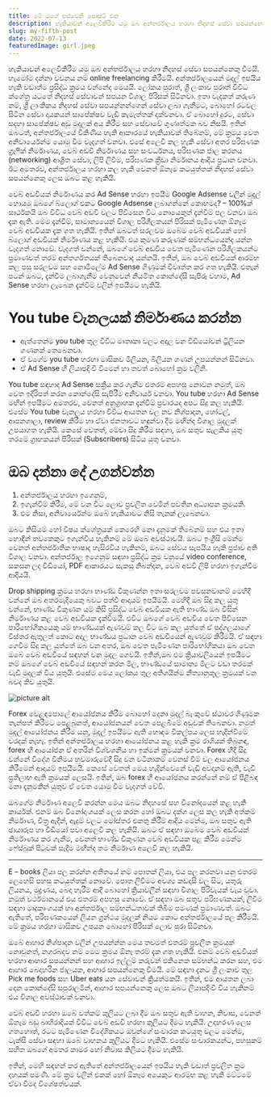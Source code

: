 ```yaml
---
title: මේ මගේ පස්වෙනි පොස්ට් එක
description: හැකියාවන් අලෙවිකිරීම යමු ඔබ අන්තර්ජාලය හරහා නිදහස් සේවා සපයන්නෙකු වීමයි. හැමෝම දන්නා වචනය නම් online freelancing කිරීමයි.
slug: my-fifth-post
date: 2022-07-13
featuredImage: girl.jpeg
---
```


හැකියාවන් අලෙවිකිරීම යමු ඔබ අන්තර්ජාලය හරහා නිදහස් සේවා සපයන්නෙකු වීමයි. හැමෝම දන්නා වචනය නම් online freelancing කිරීමයි. අන්තර්ජාලයෙන් මුදල් ඉපයිය හැකි වඩාත්ම ප්‍රසිද්ධ ක්‍රමය වන්නේද මෙයයි. ලෝකය පුරාත්, ශ්‍රී ලංකාව පුරාත් විවිධ ක්ශේත්‍ර යටතේ නිදහස් සේවාවන් සපයන විශාල පිරිසක් සිටිනවා. ඉතා වැදකත් කරුණ නම්, ශ්‍රී ලාංකිකය නිදහස් සේවා සපයන්නන්ගෙන් සේවා ලබා ගැනීමට, බොහෝ රටවල සිටින සේවා දායකයන් සාපේක්ෂව වැඩි කැමැත්තක් දක්වනවා. ඒ බොහෝ දුරට, සේවා සදහා සාපේක්ෂව අඩු මුදලක් අය කිරීම සහ සේවාවේ ගුණාත්මක බව නිසයි. ඉතින් ඔබටත්, අන්තර්ජාලයේ විකිණිය හැකි ආකාරයේ හැකියාවක් තිබේනම්, මේ ක්‍රමය වෙත අනිවාර්යෙන්ම යොමු වීම වැදගත් වනවා. එසේ අලෙවි කල හැකි සේවා අතර පරිඝණක ග්‍රැෆික් නිර්මාණය, වෙබ් අඩවි නිර්මාණය සහ සංවර්ධනය, පරිඝණක ජාල කරනය (networking) ආශ්‍රිත සේවා, ලිපි ලිවීම, පරිඝණක ක්‍රීඩා නිර්මානය ආදිය ප්‍රධාන වනවා. ඊට අමතරව, අන්තර්ජාලය හරහා කල හැකි වෙනත් ඕනෑම කටයුත්තක් නිදහස් සේවා සපයන්නෙකු ලෙස ඔබට කළ හැකියි.

වෙබ් අඩවියක් නිර්මාණය කර Ad Sense හරහා ඉපයීම
Google Adsense වලින් මුදල් හොයමු
ඔබගේ බ්ලොග් එකට Google Adsense ලබාගන්නේ කොහමද? – 100%ක් සාර්ථකයි
ඔබ විවිධ වෙබ් අඩවි වලට පිවිසෙන විට නොයෙකුත් දැන්වීම් පල වනවා ඔබ දැක ඇති. මෙම දැන්වීම්, සාමාන්‍යයෙන් විශාල පරිශීලකයන් පිරිසක් පැමිණෙන ඕනෑම වෙබ් අඩවියක දැක ගත හැකියි. ඉතින් ඔබටත් සරලවම ඔබේම වෙබ් අඩවියක් හෝ බ්ලොග් අඩවියක් නිර්මාණය කළ හැකියි. එය කුමණ කරුණක් සම්භන්ධයෙන්ද යන්න වැදගත් නොවේ. වැදගත් වන්නේ, ඔබගේ වෙබ් අඩවිය වෙත පැමිණෙන පරිශීලකයන්ට ප්‍රමාණවත් තරම් අන්තර්ගතයක් තිබෙනවාද යන්නයි. ඉතින්, ඔබ වෙබ් අඩවියක් ආරම්භ කල පසු සරලවම සහ නොමිලේම Ad Sense ගිණුමක් විවෘත්ත කර ගත හැකියි. එතැන් පටන් ඔබට, දැන්වීම ලබාගැනීම වෙනුවෙන් නියමිත කොන්දේසි සැපිරූ වහාම, Ad Sense හරහා ලැබෙන දැන්වීම් වලින් ඉපයීමට හැකියි.

# You tube චැනලයක් නිර්මාණය කරන්න

- ඇත්තෙන්ම you tube තුල විවිධ මාතෘකා වලට අදාල වන වීඩියෝවන් ට්‍රිලියන ගණනක් තෙබෙනවා.
- ඒ වගේම you tube හරහා මාසිකව මිලියන, බිලියන ගණන් උපයන්නන් සිටිනවා.
- ඒ Ad Sense හී ලියාපදිංචි වීමෙන් හා තවත් බොහෝ ක්‍රම වලිනි.

You tube සඳහාද Ad Sense සක්‍රීය කර ගැනීම එතරම් අපහසු නොවන නමුත්, ඔබ වෙත ඉදිරිපත් කරන කොන්දේසි සැපිරීම අනිවාර්ය වනවා. You tube හරහා Ad Sense මඟින් ඉපයීමට අමතරව, වෙනත් අනුග්‍රාහක දැන්වීම් ප්‍රචාරයද අපට සිදු කල හැකියි. එසේම You tube චැනලය හරහා විවිධ ආයතන වල නව නිශ්පාදන, හෝටල්, ආපනශාලා, review කිරීම හා ඒවා ජනතාවට හඳුන්වා දීම මඟින්ද විශාල මුදලක් උපයාගත හැකියි. කෙසේ වෙතත්, මේවා සිදු කිරීම සඳහා, ඔබ සතුව සැලකිය යුතු තරමේ ග්‍රාහකයන් පිරිසක් (Subscribers) සිටිය යුතු වනවා.

# ඔබ දන්නා දේ උගන්වන්න

1. අන්තර්ජාලය හරහා ඉගෙනුම්,
2. ඉගැන්වීම් කිරීම, මේ වන විට ලොව ප්‍රචලිත වෙමින් පවතින අධ්‍යාපන ක්‍රමයකි.
3. එම නිසා, අනිවාර්යෙන්ම ඔබේ හැකියාවට නිසි තැනක් ලැබෙනවා.

ඔබට කිසියම් හෝ විෂය ක්ශේත්‍රයක් කෙරෙහි මනා දැනුමක් තිබේනම් සහ එය ඉතා හොඳින් තවකෙකුට ඉගැන්විය හැකිනම් මේ ඔබේ අවස්ථාවයි. ඔබට ඉංග්‍රීසි මෙන්ම වෙනත් අන්තර්ජාතික භාෂාද හැසිරවිය හැකිනම්, ඔබට සේවය සැපයිය හැකි ප්‍රජාව අති විශාල වනවා. අන්තර්ජාල ඉගෙනුම් සඳහා ප්‍රසිද්ධ ක්‍රම වනුයේ video conference, සකසන ලද වීඩීයෝ, PDF ආකාරයට සැකසූ නිබන්දන, වෙබ් අඩවි ලිපි හරහා ඉගැන්වීම ආදියයි.

Drop shipping ක්‍රමය හරහා භාණ්ඩ විකුණන්න
ඉතා සරලවම පවසනවානම් මෙහිදී වන්නේ ඔබ අතරමැදියෙකු බවට පත්වී ආදායම් ඉපයීමයි. මෙහිදී ඔබ සිදු කල යුතු වන්නේ, භාණ්ඩ විකුණන යම් කිසි ප්‍රසිද්ධ වෙබ් අඩවියක ඇති භාණ්ඩ ඔබ විසින් නිර්මාණය කළ වෙබ් අඩවියක දැක්වීමයි. එවිට ඔබගේ වෙබ් අඩවිය වෙත පිවිසෙන පාරිභෝගිකයෙකු යම් භාණ්ඩයක් ඇණවුම් කල විට ඔබ කල යුත්තේ ඒ පුද්ගලයාගේ විස්තර ඇතුලත් කොට අදාල භාණ්ඩය ප්‍රධාන වෙබ් අඩවියෙන් ඇණවුම් කිරීමයි. ඒ සඳහා ගෙවීම සිදු කල යුත්තේ ඔබ වන අතර, ඔබ වෙත පැමිණෙන පාරිභෝගිකයා ඔබ වෙත ඔබේ වෙබ් අඩවියේ සඳහන් වන මුදල ගෙවයි. ඉතින්,ඔබ එම ක්‍රියාවලියෙන් ඉපයීමට නම් ඔබගේ වෙබ් අඩවියේ සඳහන් කරන මිල, භාණ්ඩයේ සාමාන්‍ය මිලට වඩා තරමක් වැඩි මුදලක් විය යුතුයි. එසේම මෙය ලෝකය තුල අතිශයින්ම නීත්‍යානුකූල ක්‍රමයක් වන බවද කිව යුතුයි.

![picture alt](http://via.placeholder.com/200x150 "Title is optional")

Forex වෙළඳපොලේ ආයෝජනය කිරීම
බොහෝ දෙනා මුදල් බැංකුවේ ස්ථාවර ගිණුමක තැන්පත් කිරීමට පෙළබුනත්, ආයෝජනයන් වෙත පෙළබීමේ අඩුවක් තිබෙනවා. නමුත් මුදල් ආයෝජනය කිරීම යනු, මුදල් ඉපයීමට ඇති හොඳම විකල්පය ලෙස හැදින්වීමේ වරදක් නැහැ. ඉතින් අන්තර්ජාලය හරහා ආයෝජනය කළ හැකි ක්‍රම රාශියක් තිබුනඳ, forex හී ආයෝජන ඒ අතරින් විශ්වශනීය හා ඉක්මන් ක්‍රමයක් වනවා. Forex හීදී සිදු වන්නේ විදේශ විනිමය හුවමාරුවේදී සිදු වන වටිනාකම් වෙනස් වීම් වල ආයෝජනය කිරීමෙන් ආදායම් ඉපයීමයි. කෙසේ වෙතත් මෙය හැදින්වෙනේ වැඩි අවදානම් ඇති, වැඩි ප්‍රතිලාභ ඇති ක්‍රමයක් ලෙසයි. ඉතින්, ඔබ forex හී ආයෝජනය කරන්නේ නම් ඒ පිළිබඳ මනා දැනුමකින් යුතුව ඒ වෙත යොමු වීම වැදගත් වේවි.

ඔබගේම නිර්මාණ අලෙවි කරන්න
මෙය ඔබට නිදහසේ සහ විනෝදයෙන් කළ හැකි කාර්යක්. එනම් ඔබ විනෝදාංශයක් ලෙස කරන හෝ ඔබට දක්ශ ලෙස කල හැකි අත්කම් නිර්මාණ, චිත්‍ර ඇදීන්, ඇදුම් වලට මෝස්තර එකතු කිරීම් ආදිය මෙන්ම, ඔබ සතුව ඇති ඡායාරූප හා වීඩියෝ පවා අලෙවි කල හැකියි. ඔබට ඒ සඳහා ඔබේම වෙබ් අඩවියක් නිර්මාණය කර ගැනීම, වෙනත් භාණ්ඩ විකුණන වෙබ් අඩවියක පළ කිරීම මෙන්ම ෆේස්බුක් පිටුවක් සෑදීම මඟින්ද තම නිර්මාණ අලෙවි කල හැකියි.

---

E – books ලියා පල කරන්න
අතීතයේ නම් පොතක් ලියා, එය පල කරනවා යනු එතරම් ලෙහෙසි පහසු කටයුත්තක් නොවේ. පොත ලිවීමට අවශ්‍ය කඩදාසි වල සිට, යතුරු ලියනය, මුද්‍රණය, බෙදා හැරීම ආදී බොහෝ ක්‍රියාවලීන් සඳහා විශාල පිරිවැයක් වැය වූවා. නමුත් වර්ථමානයේ එය එතරම් අපහසු නොවේ. ඒ සඳහා ඔබ සතුව පරිඝණකයක්, ලිවීම සඳහා මෘදුකාංගයක් හා අන්තර්ජාල සම්භන්ධතාවක් තිබීම පමණක් ප්‍රමාණවත්. ඔබට ඇතිතේ, පරිඝණකයෙන් ලියන ග්‍රන්ථය මුදලක් නියම කොට අන්තර්ජාලයේ පල කිරීමයි. මේ ක්‍රමය හරහා මාසිකව උපයන බොහෝ පිරිසක් ලොව පුරා සිටිනවා.

ඔබේ ආහාර නිශ්පාදන වලින් උපයන්න්න
මෙය තවමත් එතරම් ප්‍රචලිත ක්‍රමයක් නොවුනත්, නගරබදව නම් මෙම ක්‍රමය ඕනෑ තරම් දැක ගත හැකියි. එනම් වෙබ් අඩවියක් හරහා ආහාර සපයන්නන් සහ ආහාර ඉල්ලුම් කරුවන් එකිනෙක සම්භන්ධ කරන සහ, එම ආහාර බෙදාහරින ජාලයක, ආහාර සපයන්නෙකු වීමයි. මේ සඳහා දැනට ශ්‍රී ලංකාව තුල Pick me foods සහ Uber eats යන සේවාවන් ක්‍රියත්මකයි. ඉතින්, එම ආයතන ලබා දෙන කොන්දේසි සපුරාලමින්, ආහාර සපයන්නෙකු ලෙස ඔබට ලියාපදිංචි විය හැකිනම් එය විශාල අවස්ථාවක් වනවා.

වෙබ් අඩවි හරහා ඔබේ වත්කම් කුලියට ලබා දීම
ඔබ සතුව ඇති වාහන, නිවාස, වෙනත් ඕනෑම බඩු බාහිරාදියක් විවිධ වෙබ් අඩවි හරහා කුලියට දීමට හැකියි. උදාහරණ ලෙස ගතහොත්, රටට පැමිණෙන විදේශිකයට ඔවුන්ගේ සංචාරක කටයුතු වලට මෙන්ම, ටැක්සි සේවා සඳහා ඔබේ වාහනය කුලියට දීමට හැකියි. එසේම සංචාරකයන්ට, පහසුකම් සහිත ඔබගේ අමතර කාමර හෝ නිවාස කිලියට දීමට හැකියි.

ඉතින්, මෙහි සඳහන් කර ඇතිතේ අන්තර්ජාලයෙන් ඉපයිය හැකි වඩාත් ප්‍රචලිත ක්‍රම දහයක් පමණි. මේ ක්‍රම වලින් එකක් හෝ ඕනෑම අයෙකුට ආරම්භ කළ හැකි මට්ටමේ ඒවා වීමද විශේෂත්වයක්.
